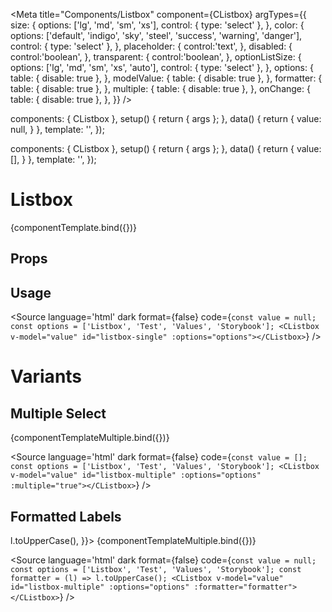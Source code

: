 
<Meta
  title="Components/Listbox"
  component={CListbox}
  argTypes={{
    size: {
      options: ['lg', 'md', 'sm', 'xs'],
      control: { type: 'select' },
    },
    color: {
      options: ['default', 'indigo', 'sky', 'steel', 'success', 'warning', 'danger'],
      control: { type: 'select' },
    },
    placeholder: {
      control:'text',
    },
    disabled: {
      control:'boolean',
    },
    transparent: {
      control:'boolean',
    },
    optionListSize: {
      options: ['lg', 'md', 'sm', 'xs', 'auto'],
      control: { type: 'select' },
    },
    options: {
      table: { disable: true },
    },
    modelValue: {
      table: { disable: true },
    },
    formatter: {
      table: { disable: true },
    },
    multiple: {
      table: { disable: true },
    },
    onChange: {
      table: { disable: true },
    },
  }}
/>

<!--- Component template -->

  components: { CListbox },
  setup() {
    return { args };
  },
  data() {
    return {
      value: null,
    }
  },
  template: '<CListbox class="w-64" id="listbox-single" v-bind="args" v-model="value"></CListbox>',
});

  components: { CListbox },
  setup() {
    return { args };
  },
  data() {
    return {
      value: [],
    }
  },
  template: '<CListbox class="w-64" id="listbox-multiple" v-bind="args" v-model="value"></CListbox>',
});

<!--- Component documentation -->

# Listbox

<Canvas withSource='none'>
  <Story name="Overview" height="200px"
        args={{
          options: ['Listbox', 'Test', 'Values', 'Storybook'],
        }}>
    {componentTemplate.bind({})}
  </Story>
</Canvas>

## Props
<ArgsTable story="Overview" />

## Usage
<Source
  language='html'
  dark
  format={false}
  code={`
const value = null;
const options = ['Listbox', 'Test', 'Values', 'Storybook'];
<CListbox v-model="value" id="listbox-single" :options="options"></CListbox>
`}
/>

# Variants

## Multiple Select
<Canvas withSource='none'>
  <Story name="Multiple" height="200px"
        args={{
          options: ['Listbox', 'Test', 'Values', 'Storybook'],
          multiple: true,
        }}>
    {componentTemplateMultiple.bind({})}
  </Story>
</Canvas>

<Source
  language='html'
  dark
  format={false}
  code={`
const value = [];
const options = ['Listbox', 'Test', 'Values', 'Storybook'];
<CListbox v-model="value" id="listbox-multiple" :options="options" :multiple="true"></CListbox>
`}
/>


## Formatted Labels
<Canvas withSource='none'>
  <Story name="Formatted" height="200px"
        args={{
          options: ['Listbox', 'Test', 'Values', 'Storybook'],
          formatter: (l) => l.toUpperCase(),
        }}>
    {componentTemplateMultiple.bind({})}
  </Story>
</Canvas>

<Source
  language='html'
  dark
  format={false}
  code={`
const value = null;
const options = ['Listbox', 'Test', 'Values', 'Storybook'];
const formatter = (l) => l.toUpperCase();
<CListbox v-model="value" id="listbox-multiple" :options="options" :formatter="formatter"></CListbox>
`}
/>
